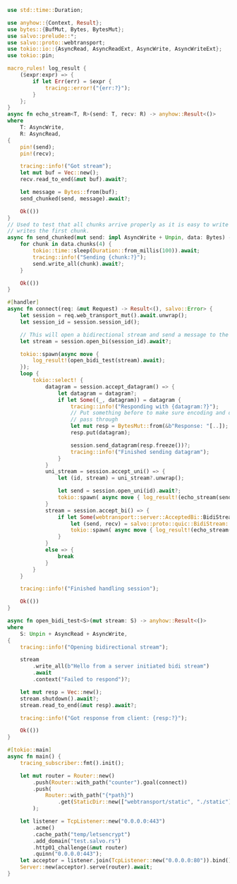 
```rust  title="webtransport-acme-http01/src/main.rs"
use std::time::Duration;

use anyhow::{Context, Result};
use bytes::{BufMut, Bytes, BytesMut};
use salvo::prelude::*;
use salvo::proto::webtransport;
use tokio::io::{AsyncRead, AsyncReadExt, AsyncWrite, AsyncWriteExt};
use tokio::pin;

macro_rules! log_result {
    ($expr:expr) => {
        if let Err(err) = $expr {
            tracing::error!("{err:?}");
        }
    };
}
async fn echo_stream<T, R>(send: T, recv: R) -> anyhow::Result<()>
where
    T: AsyncWrite,
    R: AsyncRead,
{
    pin!(send);
    pin!(recv);

    tracing::info!("Got stream");
    let mut buf = Vec::new();
    recv.read_to_end(&mut buf).await?;

    let message = Bytes::from(buf);
    send_chunked(send, message).await?;

    Ok(())
}
// Used to test that all chunks arrive properly as it is easy to write an impl which only reads and
// writes the first chunk.
async fn send_chunked(mut send: impl AsyncWrite + Unpin, data: Bytes) -> anyhow::Result<()> {
    for chunk in data.chunks(4) {
        tokio::time::sleep(Duration::from_millis(100)).await;
        tracing::info!("Sending {chunk:?}");
        send.write_all(chunk).await?;
    }

    Ok(())
}

#[handler]
async fn connect(req: &mut Request) -> Result<(), salvo::Error> {
    let session = req.web_transport_mut().await.unwrap();
    let session_id = session.session_id();

    // This will open a bidirectional stream and send a message to the client right after connecting!
    let stream = session.open_bi(session_id).await?;

    tokio::spawn(async move {
        log_result!(open_bidi_test(stream).await);
    });
    loop {
        tokio::select! {
            datagram = session.accept_datagram() => {
                let datagram = datagram?;
                if let Some((_, datagram)) = datagram {
                    tracing::info!("Responding with {datagram:?}");
                    // Put something before to make sure encoding and decoding works and don't just
                    // pass through
                    let mut resp = BytesMut::from(&b"Response: "[..]);
                    resp.put(datagram);

                    session.send_datagram(resp.freeze())?;
                    tracing::info!("Finished sending datagram");
                }
            }
            uni_stream = session.accept_uni() => {
                let (id, stream) = uni_stream?.unwrap();

                let send = session.open_uni(id).await?;
                tokio::spawn( async move { log_result!(echo_stream(send, stream).await); });
            }
            stream = session.accept_bi() => {
                if let Some(webtransport::server::AcceptedBi::BidiStream(_, stream)) = stream? {
                    let (send, recv) = salvo::proto::quic::BidiStream::split(stream);
                    tokio::spawn( async move { log_result!(echo_stream(send, recv).await); });
                }
            }
            else => {
                break
            }
        }
    }

    tracing::info!("Finished handling session");

    Ok(())
}

async fn open_bidi_test<S>(mut stream: S) -> anyhow::Result<()>
where
    S: Unpin + AsyncRead + AsyncWrite,
{
    tracing::info!("Opening bidirectional stream");

    stream
        .write_all(b"Hello from a server initiated bidi stream")
        .await
        .context("Failed to respond")?;

    let mut resp = Vec::new();
    stream.shutdown().await?;
    stream.read_to_end(&mut resp).await?;

    tracing::info!("Got response from client: {resp:?}");

    Ok(())
}

#[tokio::main]
async fn main() {
    tracing_subscriber::fmt().init();

    let mut router = Router::new()
        .push(Router::with_path("counter").goal(connect))
        .push(
            Router::with_path("{*path}")
                .get(StaticDir::new(["webtransport/static", "./static"]).defaults("client.html")),
        );

    let listener = TcpListener::new("0.0.0.0:443")
        .acme()
        .cache_path("temp/letsencrypt")
        .add_domain("test.salvo.rs")
        .http01_challenge(&mut router)
        .quinn("0.0.0.0:443");
    let acceptor = listener.join(TcpListener::new("0.0.0.0:80")).bind().await;
    Server::new(acceptor).serve(router).await;
}

```